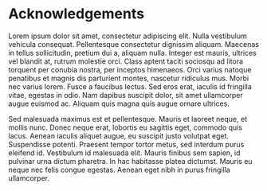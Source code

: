 # Acknowledgements {.unnumbered}

Lorem ipsum dolor sit amet, consectetur adipiscing elit. Nulla vestibulum vehicula consequat. Pellentesque consectetur dignissim aliquam. Maecenas in tellus sollicitudin, pretium dui a, aliquam nulla. Integer est mauris, ultrices vel blandit at, rutrum molestie orci. Class aptent taciti sociosqu ad litora torquent per conubia nostra, per inceptos himenaeos. Orci varius natoque penatibus et magnis dis parturient montes, nascetur ridiculus mus. Morbi nec varius lorem. Fusce a faucibus lectus. Sed eros erat, iaculis id fringilla vitae, egestas in odio. Nam dapibus suscipit dolor, sit amet ullamcorper augue euismod ac. Aliquam quis magna quis augue ornare ultrices.

Sed malesuada maximus est et pellentesque. Mauris et laoreet neque, et mollis nunc. Donec neque erat, lobortis eu sagittis eget, commodo quis lacus. Aenean iaculis aliquet augue, eu suscipit justo volutpat eget. Suspendisse potenti. Praesent tempor tortor metus, sed interdum purus eleifend id. Vestibulum id malesuada elit. Mauris finibus sem sapien, id pulvinar urna dictum pharetra. In hac habitasse platea dictumst. Mauris eu neque nec felis congue egestas. Aenean eget nibh in purus fringilla ullamcorper.